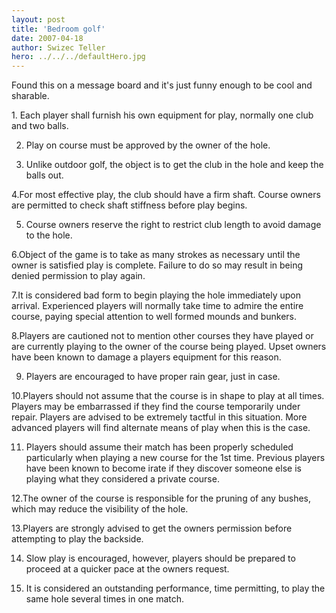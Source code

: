 ```yaml
---
layout: post
title: 'Bedroom golf'
date: 2007-04-18
author: Swizec Teller
hero: ../../../defaultHero.jpg
---
```

Found this on a message board and it's just funny enough to be cool and sharable.

1\. Each player shall furnish his own equipment for play, normally one club and two balls.  
  
2. Play on course must be approved by the owner of the hole.  
  
3. Unlike outdoor golf, the object is to get the club in the hole and keep the balls out.  
  
4.For most effective play, the club should have a firm shaft. Course owners are permitted to check shaft stiffness before play begins.  
  
5. Course owners reserve the right to restrict club length to avoid damage to the hole.  
  
6.Object of the game is to take as many strokes as necessary until the owner is satisfied play is complete. Failure to do so may result in being denied permission to play again.  
  
7.It is considered bad form to begin playing the hole immediately upon arrival. Experienced players will normally take time to admire the entire course, paying special attention to well formed mounds and bunkers.  
  
8.Players are cautioned not to mention other courses they have played or are currently playing to the owner of the course being played. Upset owners have been known to damage a players equipment for this reason.  
  
9. Players are encouraged to have proper rain gear, just in case.  
  
10.Players should not assume that the course is in shape to play at all times. Players may be embarrassed if they find the course temporarily under repair. Players are advised to be extremely tactful in this situation. More advanced players will find alternate means of play when this is the case.  
  
11. Players should assume their match has been properly scheduled particularly when playing a new course for the 1st time. Previous players have been known to become irate if they discover someone else is playing what they considered a private course.  
  
12.The owner of the course is responsible for the pruning of any bushes, which may reduce the visibility of the hole.  
  
13.Players are strongly advised to get the owners permission before attempting to play the backside.  
  
14. Slow play is encouraged, however, players should be prepared to proceed at a quicker pace at the owners request.  
  
15. It is considered an outstanding performance, time permitting, to play the same hole several times in one match.